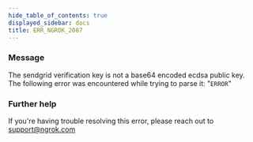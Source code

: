 ```yaml
---
hide_table_of_contents: true
displayed_sidebar: docs
title: ERR_NGROK_2087
---
```




### Message

The sendgrid verification key is not a base64 encoded ecdsa public key. The following error was encountered while trying to parse it: "`ERROR`"

<ErrorDetails error="err_ngrok_2087" />

### Further help

If you're having trouble resolving this error, please reach out to [support@ngrok.com](mailto:support@ngrok.com?subject=Help%20with%20ERR_NGROK_2087)
